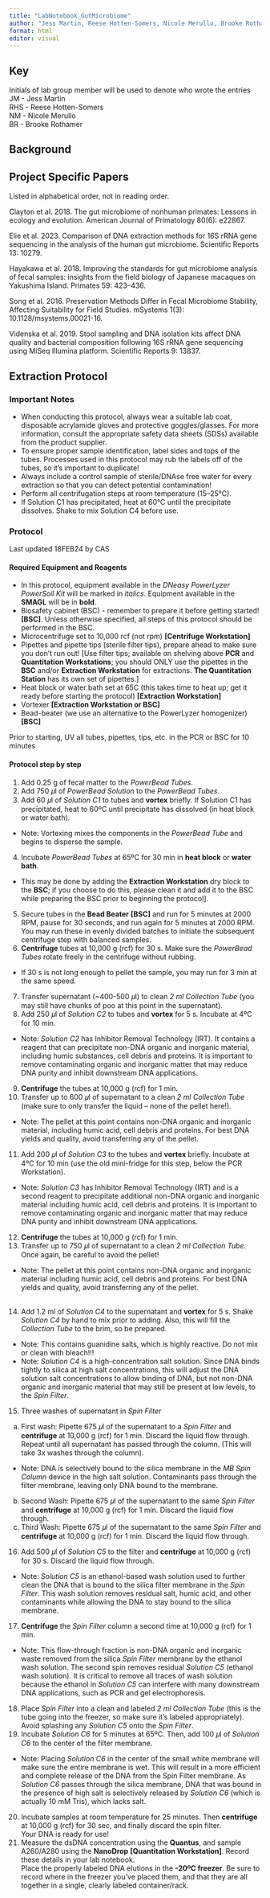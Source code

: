 ```yaml
---
title: "LabNotebook_GutMicrobiome"
author: "Jess Martin, Reese Hotten-Somers, Nicole Merullo, Brooke Rothamer"
format: html
editor: visual
---
```


## Key

Initials of lab group member will be used to denote who wrote the entries <br> JM - Jess Martin <br> RHS - Reese Hotten-Somers <br> NM - Nicole Merullo <br> BR - Brooke Rothamer

## Background

## Project Specific Papers
Listed in alphabetical order, not in reading order.

Clayton et al. 2018. The gut microbiome of nonhuman primates: Lessons in ecology and evolution. American Journal of Primatology 80(6): e22867.

Elie et al. 2023. Comparison of DNA extraction methods for 16S rRNA gene sequencing in the analysis of the human gut microbiome. Scientific Reports 13: 10279.

Hayakawa et al. 2018. Improving the standards for gut microbiome analysis of fecal samples: insights from the field biology of Japanese macaques on Yakushima Island. Primates 59: 423–436.

Song et al. 2016. Preservation Methods Differ in Fecal Microbiome Stability, Affecting Suitability for Field Studies. mSystems 1(3): 10.1128/msystems.00021-16.

Videnska et al. 2019. Stool sampling and DNA isolation kits affect DNA quality and bacterial composition following 16S rRNA gene sequencing using MiSeq Illumina platform. Scientific Reports 9: 13837.

## Extraction Protocol

### Important Notes							 	
- When conducting this protocol, always wear a suitable lab coat, disposable acrylamide gloves and protective goggles/glasses. For more information, consult the appropriate safety data sheets (SDSs) available from the product supplier. <br>
- To ensure proper sample identification, label sides and tops of the tubes. Processes used in this protocol may rub the labels off of the tubes, so it’s important to duplicate! <br>
- Always include a control sample of sterile/DNAse free water for every extraction so that you can detect potential contamination! <br>
- Perform all centrifugation steps at room temperature (15–25°C). <br>
- If Solution C1 has precipitated, heat at 60°C until the precipitate dissolves. 
Shake to mix Solution C4 before use. <br>

### Protocol 
Last updated 18FEB24 by CAS

#### Required Equipment and Reagents

- In this protocol, equipment available in the *DNeasy PowerLyzer PowerSoil Kit* will be marked in *italics*. Equipment available in the **SMAGL** will be in **bold**. <br>
- Biosafety cabinet (BSC) - remember to prepare it before getting started! **[BSC]**. Unless otherwise specified, all steps of this protocol should be performed in the BSC. <br>
- Microcentrifuge set to 10,000 rcf (not rpm) **[Centrifuge Workstation]** <br>
- Pipettes and pipette tips (sterile filter tips), prepare ahead to make sure you don’t run out! [Use filter tips; available on shelving above **PCR** and **Quantitation Workstations**; you should ONLY use the pipettes in the **BSC** and/or **Extraction Workstation** for extractions. **The Quantitation Station** has its own set of pipettes.] <br>
- Heat block or water bath set at 65C (this takes time to heat up; get it ready before starting the protocol) **[Extraction Workstation]** <br>
- Vortexer **[Extraction Workstation or BSC]** <br>
- Bead-beater (we use an alternative to the PowerLyzer homogenizer) **[BSC]** <br>

Prior to starting, UV all tubes, pipettes, tips, etc. in the PCR or BSC for 10 minutes <br>

#### Protocol step by step

1. Add 0.25 g of fecal matter to the *PowerBead Tubes*. <br>
2. Add 750 𝜇l of *PowerBead Solution* to the *PowerBead Tubes*. <br>
3. Add 60 𝜇l of *Solution C1* to tubes and **vortex** briefly. If Solution C1 has precipitated, heat to 60ºC until precipitate has dissolved (in heat block or water bath). <br>
- Note: Vortexing mixes the components in the *PowerBead Tube* and begins to disperse the sample.
4. Incubate *PowerBead Tubes* at 65ºC for 30 min in **heat block** or **water bath**. <br>
- This may be done by adding the **Extraction Workstation** dry block to the **BSC**; if you choose to do this, please clean it and add it to the BSC while preparing the BSC prior to beginning the protocol]. <br>
5. Secure tubes in the **Bead Beater** **[BSC]** and run for 5 minutes at 2000 RPM, pause for 30 seconds, and run again for 5 minutes at 2000 RPM. You may run these in evenly divided batches to initiate the subsequent centrifuge step with balanced samples. <br>
6. **Centrifuge** tubes at 10,000 g (rcf) for 30 s. Make sure the *PowerBead Tubes* rotate freely in the centrifuge without rubbing. <br>
- If 30 s is not long enough to pellet the sample, you may run for 3 min at the same speed. <br>
7. Transfer supernatant (~400-500 𝜇l) to clean *2 ml Collection Tube* (you may still have chunks of poo at this point in the supernatant). <br>
8. Add 250 𝜇l of *Solution C2* to tubes and **vortex** for 5 s. Incubate at 4ºC for 10 min. <br>
- Note: *Solution C2* has Inhibitor Removal Technology (IRT). It contains a reagent that can precipitate non-DNA organic and inorganic material, including humic substances, cell debris and proteins. It is important to remove contaminating organic and inorganic matter that may reduce DNA purity and inhibit downstream DNA applications. <br>
9. **Centrifuge** the tubes at 10,000 g (rcf) for 1 min. <br>
10. Transfer up to 600 𝜇l of supernatant to a clean *2 ml Collection Tube* (make sure to only transfer the liquid – none of the pellet here!). <br>
- Note: The pellet at this point contains non-DNA organic and inorganic material, including humic acid, cell debris and proteins. For best DNA yields and quality, avoid transferring any of the pellet. <br>
11. Add 200 𝜇l of *Solution C3* to the tubes and **vortex** briefly. Incubate at 4ºC for 10 min (use the old mini-fridge for this step, below the PCR Workstation). <br>
- Note: *Solution C3* has Inhibitor Removal Technology (IRT) and is a second reagent to precipitate additional non-DNA organic and inorganic material including humic acid, cell debris and proteins. It is important to remove contaminating organic and inorganic matter that may reduce DNA purity and inhibit downstream DNA applications. <br>
12. **Centrifuge** the tubes at 10,000 g (rcf) for 1 min. <br>
13. Transfer up to 750 𝜇l of supernatant to a clean *2 ml Collection Tube*. Once again, be careful to avoid the pellet! <br>
- Note: The pellet at this point contains non-DNA organic and inorganic material including humic acid, cell debris and proteins. For best DNA yields and quality, avoid transferring any of the pellet. <br>	
14. Add 1.2 ml of *Solution C4* to the supernatant and **vortex** for 5 s. Shake *Solution C4* by hand to mix prior to adding. Also, this will fill the *Collection Tube* to the brim, so be prepared. <br>
- Note: This contains guanidine salts, which is highly reactive. Do not mix or clean with bleach!!! <br>
- Note: *Solution C4* is a high-concentration salt solution. Since DNA binds tightly to silica at high salt concentrations, this will adjust the DNA solution salt concentrations to allow binding of DNA, but not non-DNA organic and inorganic material that may still be present at low levels, to the *Spin Filter*. <br>
15. Three washes of supernatant in *Spin Filter* <br>
a. First wash: Pipette 675 𝜇l of the supernatant to a *Spin Filter* and **centrifuge** at 10,000 g (rcf) for 1 min. Discard the liquid flow through. Repeat until all supernatant has passed through the column. (This will take 3x washes through the column). <br>
- Note: DNA is selectively bound to the silica membrane in the *MB Spin Column* device in the high salt solution. Contaminants pass through the filter membrane, leaving only DNA bound to the membrane. <br>
b. Second Wash: Pipette 675 𝜇l of the supernatant to the same *Spin Filter* and **centrifuge** at 10,000 g (rcf) for 1 min. Discard the liquid flow through. <br>
c. Third Wash: Pipette 675 𝜇l of the supernatant to the same *Spin Filter* and **centrifuge** at 10,000 g (rcf) for 1 min. Discard the liquid flow through. <br>
16. Add 500 𝜇l of *Solution C5* to the filter and **centrifuge** at 10,000 g (rcf) for 30 s. Discard the liquid flow through. <br>
- Note: *Solution C5* is an ethanol-based wash solution used to further clean the DNA that is bound to the silica filter membrane in the *Spin Filter*. This wash solution removes residual salt, humic acid, and other contaminants while allowing the DNA to stay bound to the silica membrane. <br>
17. **Centrifuge** the *Spin Filter* column a second time at 10,000 g (rcf) for 1 min. <br>
- Note: This flow-through fraction is non-DNA organic and inorganic waste removed from the silica *Spin Filter* membrane by the ethanol wash solution. The second spin removes residual *Solution C5* (ethanol wash solution). It is critical to remove all traces of wash solution because the ethanol in *Solution C5* can interfere with many downstream DNA applications, such as PCR and gel electrophoresis. <br>
18. Place *Spin Filter* into a clean and labeled *2 ml Collection Tube* (this is the tube going into the freezer, so make sure it’s labeled appropriately). Avoid splashing any *Solution C5* onto the *Spin Filter*.<br>
19. Incubate *Solution C6* for 5 minutes at 65ºC. Then, add 100 𝜇l of *Solution C6* to the center of the filter membrane. <br>
- Note: Placing *Solution C6* in the center of the small white membrane will make sure the entire membrane is wet. This will result in a more efficient and complete release of the DNA from the Spin Filter membrane. As *Solution C6* passes through the silica membrane, DNA that was bound in the presence of high salt is selectively released by *Solution C6* (which is actually 10 mM Tris), which lacks salt.	<br>
20. Incubate samples at room temperature for 25 minutes. Then **centrifuge** at 10,000 g (rcf) for 30 sec, and finally discard the spin filter. <br>
Your DNA is ready for use! <br>
22. Measure the dsDNA concentration using the **Quantus**, and sample A260/A280 using the **NanoDrop** **[Quantitation Workstation]**. Record these details in your lab notebook. <br>
Place the properly labeled DNA elutions in the **-20ºC freezer**. Be sure to record where in the freezer you’ve placed them, and that they are all together in a single, clearly labeled container/rack.
